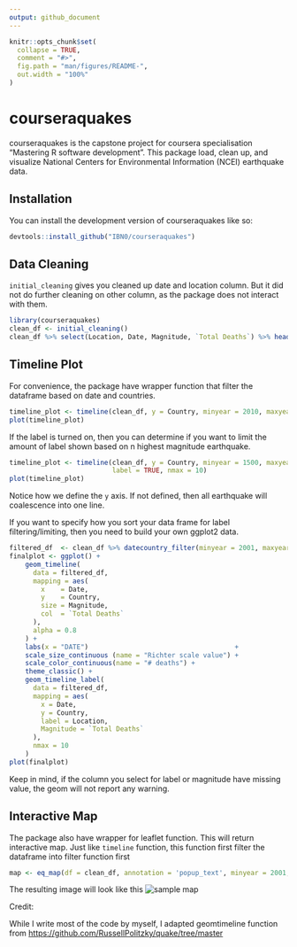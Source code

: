 ```yaml
---
output: github_document
---
```


<!-- README.md is generated from README.Rmd. Please edit that file -->

```r
knitr::opts_chunk$set(
  collapse = TRUE,
  comment = "#>",
  fig.path = "man/figures/README-",
  out.width = "100%"
)
```

# courseraquakes

<!-- badges: start -->

<!-- badges: end -->

courseraquakes is the capstone project for coursera specialisation "Mastering R software development". This package load, clean up, and visualize National Centers for Environmental Information (NCEI) earthquake data.

## Installation

You can install the development version of courseraquakes like so:

``` r
devtools::install_github("IBN0/courseraquakes")
```

## Data Cleaning

`initial_cleaning` gives you cleaned up date and location column. But it did not do further cleaning on other column, as the package does not interact with them.

```r
library(courseraquakes)
clean_df <- initial_cleaning()
clean_df %>% select(Location, Date, Magnitude, `Total Deaths`) %>% head()
```

## Timeline Plot

For convenience, the package have wrapper function that filter the dataframe based on date and countries.

```r
timeline_plot <- timeline(clean_df, y = Country, minyear = 2010, maxyear = 2012, countries = c('INDONESIA', 'INDIA'))
plot(timeline_plot)
```

If the label is turned on, then you can determine if you want to limit the amount of label shown based on n highest magnitude earthquake.

```r
timeline_plot <- timeline(clean_df, y = Country, minyear = 1500, maxyear = 2015, countries = c('SYRIA', 'EGYPT'),
                          label = TRUE, nmax = 10)
plot(timeline_plot)
```

Notice how we define the `y` axis. If not defined, then all earthquake will coalescence into one line.

If you want to specify how you sort your data frame for label filtering/limiting, then you need to build your own ggplot2 data.

```r
filtered_df  <- clean_df %>% datecountry_filter(minyear = 2001, maxyear = 2010, countries = c("VIETNAM", "PHILIPPINES"))
finalplot <- ggplot() +
    geom_timeline(
      data = filtered_df,
      mapping = aes(
        x    = Date,
        y    = Country,
        size = Magnitude,
        col  = `Total Deaths`
      ),
      alpha = 0.8
    ) +
    labs(x = "DATE")                                     +
    scale_size_continuous (name = "Richter scale value") +
    scale_color_continuous(name = "# deaths") +
    theme_classic() + 
    geom_timeline_label(
      data = filtered_df,
      mapping = aes(
        x = Date,
        y = Country,
        label = Location,
        Magnitude = `Total Deaths`
      ),
      nmax = 10
    )
plot(finalplot)
```

Keep in mind, if the column you select for label or magnitude have missing value, the geom will not report any warning.

## Interactive Map

The package also have wrapper for leaflet function. This will return interactive map. Just like `timeline` function, this function first filter the dataframe into filter function first

```r
map <- eq_map(df = clean_df, annotation = 'popup_text', minyear = 2001, maxyear = 2015, countries = c('CONGO', 'TANZANIA'))
```

The resulting image will look like this ![sample map](man/figures/interactive_map.png)

Credit:

While I write most of the code by myself, I adapted geomtimeline function from <https://github.com/RussellPolitzky/quake/tree/master>

